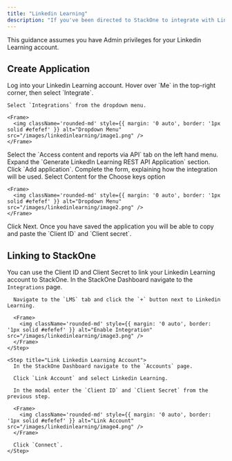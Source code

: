 ```yaml
---
title: "Linkedin Learning"
description: "If you've been directed to StackOne to integrate with Linkedin Learning, the following steps will help you understand the process and any necessary actions to configure successful integration."
---
```


<Warning>
  This guidance assumes you have Admin privileges for your Linkedin Learning account.
</Warning>

## Create Application

<Steps>
  <Step title="Log into Linkedin Learning">
    Log into your Linkedin Learning account.
  </Step>

  <Step title="Navigate to Integrate">
    Hover over `Me` in the top-right corner, then select `Integrate`.

    Select `Integrations` from the dropdown menu.

    <Frame>
      <img className='rounded-md' style={{ margin: '0 auto', border: '1px solid #efefef' }} alt="Dropdown Menu" src="/images/linkedinlearning/image1.png" />
    </Frame>
  </Step>

  <Step title="Navigate to Select the Access content and reports via API tab.">
   Select the `Access content and reports via API` tab on the left hand menu.
  </Step>

  <Step title="Create a New App">
    Expand the `Generate LinkedIn Learning REST API Application` section.
    Click `Add application`.
    Complete the form, explaining how the integration will be used.
    Select Content for the Choose keys option

    <Frame>
      <img className='rounded-md' style={{ margin: '0 auto', border: '1px solid #efefef' }} alt="Dropdown Menu" src="/images/linkedinlearning/image2.png" />
    </Frame>
  </Step>

  <Step title="Note the Client ID and Secret">
    Click Next. Once you have saved the application you will be able to copy and paste the `Client ID` and `Client secret`.
  </Step>

</Steps>


## Linking to StackOne

You can use the Client ID and Client Secret to link your Linkedin Learning account to StackOne.
  <Steps>
    <Step title="Enable Linkedin Learning Integration">
      In the StackOne Dashboard navigate to the `Integrations` page.

      Navigate to the `LMS` tab and click the `+` button next to Linkedin Learning.

      <Frame>
        <img className='rounded-md' style={{ margin: '0 auto', border: '1px solid #efefef' }} alt="Enable Integration" src="/images/linkedinlearning/image3.png" />
      </Frame>
    </Step>

    <Step title="Link Linkedin Learning Account">
      In the StackOne Dashboard navigate to the `Accounts` page.

      Click `Link Account` and select Linkedin Learning.

      In the modal enter the `Client ID` and `Client Secret` from the previous step.

      <Frame>
        <img className='rounded-md' style={{ margin: '0 auto', border: '1px solid #efefef' }} alt="Link Account" src="/images/linkedinlearning/image4.png" />
      </Frame>

      Click `Connect`.
    </Step>

  </Steps>
